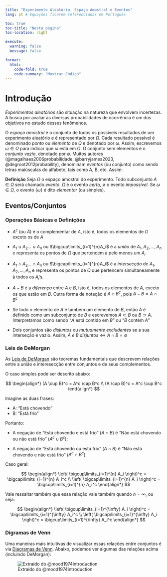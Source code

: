 ```yaml
---
title: "Experimento Aleatório, Espaço Amostral e Eventos"
lang: pt # Equações ficarem referenciadas em Português

toc: true
toc-title: "Nesta página"
toc-location: right

execute: 
  warning: false
  message: false

format:
  html:
    code-fold: true
    code-summary: "Mostrar Código"
---
```


# Introdução

*Experimentos aleatórios* são situação na natureza que envolvem incertezas. A busca por avaliar as diversas probabilidades de ocorrência é um dos objetivos no estudo desses fenômenos.

O *espaço amostral* é o conjunto de todos os possíveis resultados de um experimento aleatório e é representado por $\Omega$. Cada resultado possível é denominado *ponto* ou *elemento* de $\Omega$ e denotado por $\omega$. Assim, escrevemos $\omega \in \Omega$ para indicar que $\omega$ está em $\Omega$. O conjunto sem elementos é o *conjunto vazio*, denotado por $\emptyset$. Muitos autores (@magalhaes2006probabilidade, @barryjames2023, @degroot2012probability), denominam *eventos* (ou conjunto) como sendo letras maiúsculas do alfabeto, tais como A, B, etc. Assim:

**Definição** Seja $\Omega$ o espaço amostral do experimento. Todo subconjunto $A \in \Omega$ será chamado *evento*. $\Omega$ é o evento *certo*, $\emptyset$ o evento *impossível*. Se $\omega \in \Omega$, o evento $\{\omega\}$ é dito *elementar* (ou simples).

## Eventos/Conjuntos

### Operações Básicas e Definições

-   $A^c$ (ou $\bar{A}$) é o complementar de $A$, isto é, todos os elementos de $\Omega$ exceto os de $A$

-   $A_1 \cup A_2 ... \cup A_n$ ou $\bigcup\limits_{i=1}^{n}A_i$ é a *união* de $A_1, A_2, ..., A_n$ e representa os pontos de $\Omega$ que pertencem à pelo menos um $A_i$

-   $A_1 \cap A_2 ... \cap A_n$ ou $\bigcap\limits_{i=1}^{n}A_i$ é a *intersecção* de $A_1, A_2, ..., A_n$ e representa os pontos de $\Omega$ que pertencem simultaneamente à todos os $A_i$'s.

-   $A-B$ é a *diferença* entre $A$ e $B$, isto é, todos os elementos de $A$, exceto os que estão em $B$. Outra forma de notação é $A \cap B^c$, pois $A-B = A \cap B^c$

-   Se todo o elemento de $A$ é também um elemento de $B$, então $A$ é definido como um subconjunto de $B$ e escrevemos $A \subset B$ ou $B \supset A$. Interpretamos como sendo "$A$ está contido em $B$" ou "$B$ contém $A$"

-   Dois conjuntos são *disjuntos* ou *mutuamente excludentes* se a sua interseção é vazio. Assim, $A\ e\ B\ disjuntos \iff A \cap B = \emptyset$

### Leis de DeMorgan

As [Leis de DeMorgan](https://en.wikipedia.org/wiki/De_Morgan%27s_laws) são teoremas fundamentais que descrevem relações entre a união e interesecção entre conjuntos e de seus complementos.

O caso simples pode ser descrito abaixo:

$$
\begin{align*}
(A \cup B)^c = A^c \cap B^c \\
(A \cap B)^c = A^c \cup B^c
\end{align*}
$$

Imagine as duas frases:

-   A: "Está chovendo"
-   B: "Está frio"

Portanto:

-   A negação de "Está chovendo e está frio" ($A \cap B$) é "Não está chovendo ou não está frio" ($A^c \cup B^c$);

-   A negação de "Está chovendo ou está frio" ($A \cap B$) é "Não está chovendo e não está frio" ($A^c \cap B^c$).

Caso geral:

$$
\begin{align*}
\left( \bigcup\limits_{i=1}^{n} A_i \right)^c = \bigcap\limits_{i=1}^{n} A_i^c \\
\left( \bigcap\limits_{i=1}^{n} A_i \right)^c = \bigcup\limits_{i=1}^{n} A_i^c
\end{align*}
$$

Vale ressaltar também que essa relação vale também quando $n = \infty$, ou seja:

$$
\begin{align*}
\left( \bigcup\limits_{i=1}^{\infty} A_i \right)^c = \bigcap\limits_{i=1}^{\infty} A_i^c \\
\left( \bigcap\limits_{i=1}^{\infty} A_i \right)^c = \bigcup\limits_{i=1}^{\infty} A_i^c
\end{align*}
$$

### Digramas de Venn

Uma maneiras mais intuitivas de visualizar essas relações entre conjuntos é via [Diagramas de Venn](https://pt.wikipedia.org/wiki/Diagrama_de_Venn). Abaixo, podemos ver algumas das relações acima (incluindo DeMorgan):

![Extraído do @mood1974introduction](figs/venn.png)
